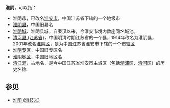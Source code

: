 '''淮阴'''，可以指：

*淮阴市，已改名[[淮安市|淮安市]]，中国江苏省下辖的一个地级市
*[[淮阴县|淮阴县]]，中国旧县名
*[[淮阴城|淮阴城]]、淮阴县城，自秦汉以来，今淮安市境内数座同名城池。
*[[清河县_(江苏省)|清河县 (江苏省)]]，中国明清时期江苏省的一个县，1914年改名为淮阴县，2001年改名[[淮阴区|淮阴区]]，是为中国江苏省淮安市下辖的一个[[市辖区|市辖区]]
*[[淮阴专区|淮阴专区]]，中国旧专区名
*[[淮阴地区|淮阴地区]]，中国旧地区名
*[[清江浦|清江浦]]，古地名，是今中国江苏省淮安市主城区（包括[[清浦区|清浦区]]、[[清河区|清河区]]）的历史名称

==参见==
*[[淮阳_(消歧义)|淮阳 (消歧义)]]

{{disambig|cat=二字中国地名消歧义}}